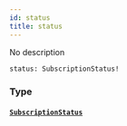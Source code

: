 ```yaml
---
id: status
title: status
---
```


No description

```graphql
status: SubscriptionStatus!

```

### Type

#### [`SubscriptionStatus`](/docs/graphql/enums/subscription-status)
